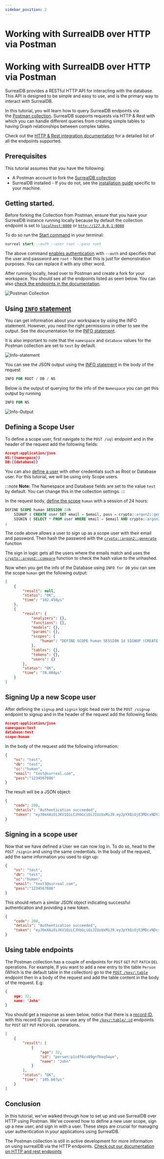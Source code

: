 ```yaml
---
sidebar_position: 2
---
```


# Working with SurrealDB over HTTP via Postman

# Working with SurrealDB over HTTP via Postman

SurrealDB provides a RESTful HTTP API for interacting with the database. This API is designed to be simple and easy to use, and is the primary way to interact with SurrealDB.

In this tutorial, you will learn how to query SurrealDB endpoints via the [Postman collection](https://postman.com/surrealdb/workspace/surrealdb/collection/19100500-3da237f3-588b-4252-8882-6d487c11116a). SurrealDB supports requests via HTTP & Rest with which you can handle different queries from creating simple tables to having Graph relationships between complex tables.

Check out the [HTTP & Rest integration documentation](/docs/integration/http) for a detailed list of all the endpoints supported.


## Prerequisites

This tutorial assumes that you have the following: 

- A Postman account to fork the [SurrealDB collection](https://postman.com/surrealdb/workspace/surrealdb/collection/19100500-3da237f3-588b-4252-8882-6d487c11116a)
- SurrealDB installed - If you do not, see the [installation guide](/docs/installation/overview) specific to your machine.

## Getting started.

Before forking the Collection from Postman, ensure that you have your SurrealDB instance running locally because by default the collection endpoint is set to [`localhost:8000`](http://localhost:8000) or [`http://127.0.0.1:8000`](http://127.0.0.1:8000/)

To do so run the [Start command](/docs/cli/start) in your terminal: 

```sql
surreal start --auth --user root --pass root
```

The above command [enables authentication](/docs/cli/start#authentication) with `--auth` and specifies that the user and password are `root` - Note that this is just for demonstration purposes. You can replace it with any other word.

After running locally, head over to Postman and create a fork for your workspace. You should see all the endpoints listed as seen below. You can also [check the endpoints in the documentation](/docs/integration/http). 

![Postman Collection](/img/postman-collection.png)


## Using [`INFO` statement](/docs/surrealql/statements/info)

You can get information about your workspace by using the INFO statement. However, you need the right permissions in other to see the output. See the documentation for the [INFO statement](/docs/surrealql/statements/info).

It is also important to note that the `namespace` and `database` values for the Postman collection are set to `test` by default. 

![Info-statement](/img/Info-statement.png)


You can see the JSON output using the [INFO statement](/docs/surrealql/statements/info) in the body of the request 

```sql
INFO FOR ROOT / DB / NS
```

Below is the output of querying for the info of the `Namespace` you can get this output by running 

```sql
INFO FOR NS
```
![Info-Output](/img/Info-Output.png)

## Defining a Scope User

To define a scope user, first navigate to the `POST /sql`  endpoint and in the header of the request add the following fields:

```json
Accept:application/json
NS:{{namespace}}
DB:{{database}}
```
You can also [define a user](/docs/surrealql/statements/define/user) with other credentials such as Root or Database user. For this tutorial, we will be using only Scope users.

:::note
__Note:__ The Namespace and Database fields are set to the value `test` by default. You can change this in the collection settings.
:::

In the request body, [define the scope](/docs/surrealql/statements/define/scope) `human` with a session of 24 hours: 

```sql
DEFINE SCOPE human SESSION 24h
    SIGNUP ( CREATE user SET email = $email, pass = crypto::argon2::generate($pass) )
    SIGNIN ( SELECT * FROM user WHERE email = $email AND crypto::argon2::compare(pass, $pass) )
;
```

The code above allows a user to sign up as a scope user with their email and password. Then hash the password with the [`crypto::argon2::generate`](/docs/surrealql/functions/crypto/#cryptoargon2generate) function 

The sign in logic gets all the users where the emails match and uses the [`crypto::argon2::compare`](/docs/surrealql/functions/crypto/#cryptoargon2compare) function to check the hash value to the unhashed. 

Now when you get the info of the Database using `INFO for DB` you can see the scope `human` get the following output:

```json
[
    {
        "result": null,
        "status": "OK",
        "time": "102.458µs"
    },
    {
        "result": {
            "analyzers": {},
            "functions": {},
            "models": {},
            "params": {},
            "scopes": {
                "human": "DEFINE SCOPE human SESSION 1d SIGNUP (CREATE user SET email = $email, pass = crypto::argon2::generate($pass)) SIGNIN (SELECT * FROM user WHERE email = $email AND crypto::argon2::compare(pass, $pass))"
            },
            "tables": {},
            "tokens": {},
            "users": {}
        },
        "status": "OK",
        "time": "78.084µs"
    }
]
```

## Signing Up a new Scope user

After defining the `signup` and `signin` logic head over to the `POST /signup` endpoint to signup and in the header of the request add the following fields: 

```json
Accept:application/json
namespace:test
database:test
scope:human  
```

In the body of the request add the following information:

```json
{
    "ns": "test",
    "db": "test",
    "sc":"human",
    "email": "test@surreal.com",
    "pass":"1234567886"
}
```

The result will be a  JSON object: 

```json
{
    "code": 200,
    "details": "Authentication succeeded",
    "token": "eyJ0eXAiOiJKV1QiLCJhbGciOiJIUzUxMiJ9.eyJpYXQiOjE3MDcxNDY2NTgsIm5iZiI6MTcwNzE0NjY1OCwiZXhwIjoxNzA3MjMzMDU4LCJpc3MiOiJTdXJyZWFsREIiLCJOUyI6InRlc3QiLCJEQiI6InRlc3QiLCJTQyI6Imh1bWFuIiwiSUQiOiJ1c2VyOnc2ZzBsNmh5eHpjZzlubTY2dGVjIn0.TZkeHeMS6xrGRXKqFc3-DKY2xADiHU4ydmcUB4ql36VBGow86GrKmjetXSkIcQMl94bHvMui6V3eoTn39TYI3g"
}
```

## Signing in a scope user

Now that we have defined a User we can now log in. To do so, head to the `POST /signin` and using the same credentials. In the body of the request, add the same information you used to sign up:

```json
{
    "ns": "test",
    "db": "test",
    "sc":"human",
    "email": "test3@surreal.com",
    "pass":"1234567886"
} 
```

This should return a similar JSON object indicating successful authentication and providing a new token.

```json
{
    "code": 200,
    "details": "Authentication succeeded",
    "token": "eyJ0eXAiOiJKV1QiLCJhbGciOiJIUzUxMiJ9.eyJpYXQiOjE3MDcxNDcxMzcsIm5iZiI6MTcwNzE0NzEzNywiZXhwIjoxNzA3MjMzNTM3LCJpc3MiOiJTdXJyZWFsREIiLCJOUyI6InRlc3QiLCJEQiI6InRlc3QiLCJTQyI6Imh1bWFuIiwiSUQiOiJ1c2VyOmFtaW1veWU0cHY2djR5MTQ1ajRjIn0.MTJDeaTfMjrpKS8M2A83qo2e5W8_8cnVbOP7r1EL8RCwuHxB-L7miMcE1w8jA00-FBGFQtWpJOH147ap817W6w"
}
```

## Using table endpoints

The Postman collection has a couple of endpoints for `POST` `GET` `PUT` `PATCH` `DEL` operations. For example, If you want to add a new entry to the table `Person` (Which is the default table in the collection) go to the [`POST /key/:table`](/docs/integration/http#post-table) endpoint then in a body of the request and add the table content in the body of the request. E.g:

```json
{
    age: 32,
    name: 'John'
}
```

You should get a response as seen below, notice that there is a [record ID](/docs/surrealql/datamodel/ids), with this record ID you can now use any of the [`/key/:table/:id`](/docs/integration/http#get-record) endpoints for  `POST` `GET` `PUT` `PATCH` `DEL` operations. 

```json
[
    {
        "result": [
            {
                "age": 32,
                "id": "person:p1cdf6cx89gnfboq5wye",
                "name": "John"
            }
        ],
        "status": "OK",
        "time": "105.667µs"
    }
]
```

## Conclusion

In this tutorial, we've walked through how to set up and use SurrealDB over HTTP using Postman. We've covered how to define a new user scope, sign up a new user, and sign in with a user. These steps are crucial for managing user authentication in your applications using SurrealDB.

The Postman collection is still in active development for more information on using  surrealDB via the HTTP endpoints. [Check out our documentation on HTTP and rest endpoints](/docs/integration/http)